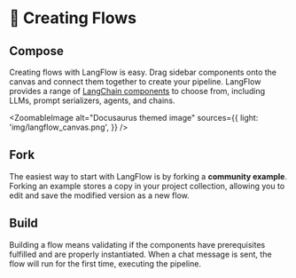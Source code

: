 
# 🎨 Creating Flows

## Compose

Creating flows with LangFlow is easy. Drag sidebar components onto the canvas and connect them together to create your pipeline. LangFlow provides a range of [LangChain components](https://python.langchain.com/docs/modules/) to choose from, including LLMs, prompt serializers, agents, and chains.

<ZoomableImage
  alt="Docusaurus themed image"
  sources={{
    light: 'img/langflow_canvas.png',
  }}
/>


## Fork

The easiest way to start with LangFlow is by forking a **community example**. Forking an example stores a copy in your project collection, allowing you to edit and save the modified version as a new flow.

<div style={{ marginBottom: '20px', display: 'flex', justifyContent: 'center' }}>
<ReactPlayer playing controls url='/videos/langflow_fork.mp4'
  />
</div>


## Build

Building a flow means validating if the components have prerequisites fulfilled and are properly instantiated. When a chat message is sent, the flow will run for the first time, executing the pipeline.

<div style={{ marginBottom: '20px', display: 'flex', justifyContent: 'center' }}>
<ReactPlayer playing controls url='/videos/langflow_build.mp4'
  />
</div>

